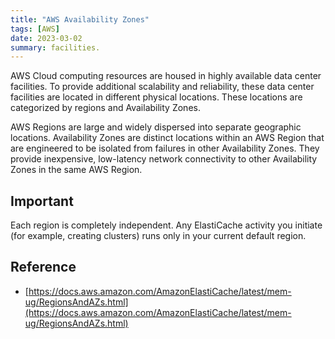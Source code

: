```yaml
---
title: "AWS Availability Zones"
tags: [AWS]
date: 2023-03-02
summary: facilities.
---
```


AWS Cloud computing resources are housed in highly available data center
facilities. To provide additional scalability and reliability, these data
center facilities are located in different physical locations. These locations
are categorized by regions and Availability Zones.

AWS Regions are large and widely dispersed into separate geographic locations.
Availability Zones are distinct locations within an AWS Region that are
engineered to be isolated from failures in other Availability Zones. They
provide inexpensive, low-latency network connectivity to other Availability
Zones in the same AWS Region.

## Important

Each region is completely independent. Any ElastiCache activity you initiate
(for example, creating clusters) runs only in your current default region.

## Reference

- [https://docs.aws.amazon.com/AmazonElastiCache/latest/mem-ug/RegionsAndAZs.html](https://docs.aws.amazon.com/AmazonElastiCache/latest/mem-ug/RegionsAndAZs.html)